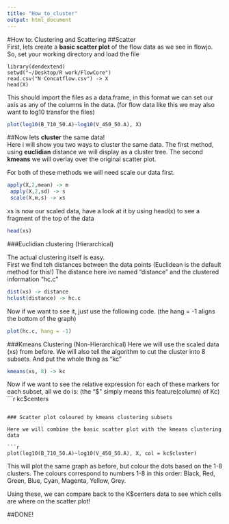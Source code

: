 ```yaml
---
title: "How_to_cluster"
output: html_document
---
```

#How to: Clustering and Scattering 
##Scatter  
First, lets create a **basic scatter plot** of the flow data as we see in flowjo. 
So, set your working directory and load the file

```rmessage
library(dendextend)
setwd("~/Desktop/R work/FlowCore")
read.csv("N Concatflow.csv") -> X
head(X)
```

This should import the files as a data.frame, in this format we can set our axis as any of the columns in the data. (for flow data like this we may also want to log10 transfor the files)

```r
plot(log10(B_710_50.A)~log10(V_450_50.A), X)
```
  
##Now lets **cluster** the same data!  
Here i will show you two ways to cluster the same data. The first method, using **euclidian** distance we will display as a cluster tree. The second **kmeans** we will overlay over the original scatter plot.  

For both of these methods we will need scale our data first.
```r
apply(X,2,mean) -> m
 apply(X,2,sd) -> s
 scale(X,m,s) -> xs
```
xs is now our scaled data, have a look at it by using head(x) to see a fragment of the top of the data
```r
head(xs)
```

###Euclidian clustering (Hierarchical)

The actual clustering itself is easy.  
First we find teh distances between the data points (Euclidean is the default method for this!) The distance here ive named "distance" and the clustered information "hc.c"
```r
dist(xs) -> distance
hclust(distance) -> hc.c
```
Now if we want to see it, just use the following code. (the hang = -1 aligns the bottom of the graph)
```r
plot(hc.c, hang = -1)
```

###Kmeans Clustering (Non-Hierarchical)
Here we will use the scaled data (xs) from before. We will also tell the algorithm to cut the cluster into 8 subsets. And put the whole thing as "kc"
```r
kmeans(xs, 8) -> kc
```
Now if we want to see the relative expression for each of these markers for each subset, all we do is: (the "$" simply means this feature(column) of Kc)
```r
kc$centers
```

### Scatter plot coloured by kmeans clustering subsets

Here we will combine the basic scatter plot with the kmeans clustering data

```r
plot(log10(B_710_50.A)~log10(V_450_50.A), X, col = kc$cluster)
```
This will plot the same graph as before, but colour the dots based on the 1-8 clusters. The colours correspond to numbers 1-8 in this order:
Black, Red, Green, Blue, Cyan, Magenta, Yellow, Grey.

Using these, we can compare back to the K$centers data to see which cells are where on the scatter plot!

##DONE!
